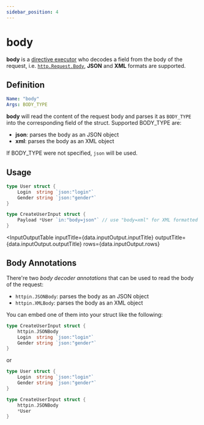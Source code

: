 ```yaml
---
sidebar_position: 4
---
```



# body

**body** is a [directive executor](/advanced/concepts#directive-executor) who decodes a field from the body of the request, i.e. [`http.Request.Body`](https://pkg.go.dev/net/http#Request), **JSON** and **XML** formats are supported.

## Definition

```yaml
Name: "body"
Args: BODY_TYPE
```

**body** will read the content of the request body and parses it as `BODY_TYPE` into the corresponding field of the struct. Supported BODY_TYPE are:

- **json**: parses the body as an JSON object
- **xml**: parses the body as an XML object

If BODY_TYPE were not specified, `json` will be used.

## Usage

```go
type User struct {
	Login  string `json:"login"`
	Gender string `json:"gender"`
}

type CreateUserInput struct {
	Payload *User `in:"body=json"` // use "body=xml" for XML formatted body
}
```

<InputOutputTable
  inputTitle={data.inputOutput.inputTitle}
  outputTitle={data.inputOutput.outputTitle}
  rows={data.inputOutput.rows}
></InputOutputTable>

## Body Annotations

There're two _body decoder annotations_ that can be used to read the body of the request:

- `httpin.JSONBody`: parses the body as an JSON object
- `httpin.XMLBody`: parses the body as an XML object

You can embed one of them into your struct like the following:

```go
type CreateUserInput struct {
	httpin.JSONBody
	Login  string `json:"login"`
	Gender string `json:"gender"`
}
```

or

```go
type User struct {
	Login  string `json:"login"`
	Gender string `json:"gender"`
}

type CreateUserInput struct {
	httpin.JSONBody
	*User
}
```
